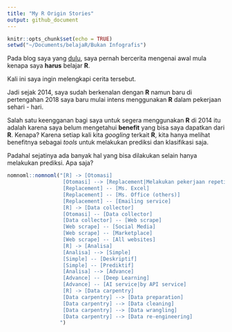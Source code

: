```yaml
---
title: "My R Origin Stories"
output: github_document
---
```


```r
knitr::opts_chunk$set(echo = TRUE)
setwd("~/Documents/belajaR/Bukan Infografis")
```

Pada blog saya yang [dulu](https://passingthroughresearcher.wordpress.com/2018/12/18/kapan-saya-harus-belajar-machine-learning/), saya pernah bercerita mengenai awal mula kenapa saya __harus__ belajar __R__.

Kali ini saya ingin melengkapi cerita tersebut.

Jadi sejak 2014, saya sudah berkenalan dengan __R__ namun baru di pertengahan 2018 saya baru mulai intens menggunakan __R__ dalam pekerjaan sehari - hari.

Salah satu keengganan bagi saya untuk segera menggunakan __R__ di 2014 itu adalah karena saya belum mengetahui __benefit__ yang bisa saya dapatkan dari __R__. Kenapa? Karena setiap kali kita _googling_ terkait __R__, kita hanya melihat benefitnya sebagai _tools_ untuk melakukan prediksi dan klasifikasi saja.

Padahal sejatinya ada banyak hal yang bisa dilakukan selain hanya melakukan prediksi. Apa saja?

```r
nomnoml::nomnoml("[R] -> [Otomasi] 
                  [Otomasi] --> [Replacement|Melakukan pekerjaan repetitif]
                  [Replacement] -- [Ms. Excel]
                  [Replacement] -- [Ms. Office (others)]
                  [Replacement] -- [Emailing service]
                  [R] -> [Data collector]
                  [Otomasi] -- [Data collector]
                  [Data collector] -- [Web scrape]
                  [Web scrape] -- [Social Media]
                  [Web scrape] -- [Marketplace]
                  [Web scrape] -- [All websites]
                  [R] -> [Analisa]
                  [Analisa] --> [Simple]
                  [Simple] -- [Deskriptif]
                  [Simple] -- [Prediktif]
                  [Analisa] --> [Advance]
                  [Advance] -- [Deep Learning]
                  [Advance] -- [AI service|by API service]
                  [R] -> [Data carpentry]
                  [Data carpentry] --> [Data preparation]
                  [Data carpentry] --> [Data cleaning]
                  [Data carpentry] --> [Data wrangling]
                  [Data carpentry] --> [Data re-engineering]
                 ")
```
















